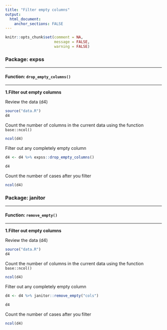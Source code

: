 ```yaml
---
title: "Filter empty columns"
output: 
  html_document:
    anchor_sections: FALSE
---
```


```r
knitr::opts_chunk$set(comment = NA,
                      message = FALSE,
                      warning = FALSE)
```


### Package: expss

---

#### Function: `drop_empty_columns()`

---

**1\.Filter out empty columns**

Review the data (d4)

```r

source("data.R")
d4

```

Count the number of columns in the current data using the function `base::ncol()`

```r

ncol(d4)

```


Filter out any completely empty column

```r

d4 <- d4 %>% expss::drop_empty_columns()

d4

```

Count the number of cases after you filter

```r

ncol(d4)

```



### Package: janitor

---

#### Function: `remove_empty()`

---


**1\.Filter out empty columns**

Review the data (d4)

```r

source("data.R")
d4

```

Count the number of columns in the current data using the function `base::ncol()`

```r

ncol(d4)

```


Filter out any completely empty column

```r

d4 <- d4 %>% janitor::remove_empty("cols")

d4

```

Count the number of cases after you filter

```r

ncol(d4)

```


